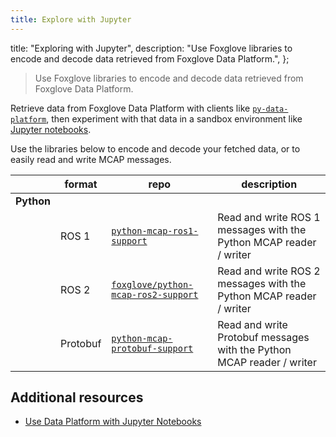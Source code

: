 ```yaml
---
title: Explore with Jupyter
---
```


  title: "Exploring with Jupyter",
  description:
    "Use Foxglove libraries to encode and decode data retrieved from Foxglove Data Platform.",
};

> Use Foxglove libraries to encode and decode data retrieved from Foxglove Data Platform.

Retrieve data from Foxglove Data Platform with clients like [`py-data-platform`](https://github.com/foxglove/py-data-platform), then experiment with that data in a sandbox environment like [Jupyter notebooks](https://jupyter.org/).

Use the libraries below to encode and decode your fetched data, or to easily read and write MCAP messages.

|            | format   | repo                                                                                        | description                                                           |
| ---------- | -------- | ------------------------------------------------------------------------------------------- | --------------------------------------------------------------------- |
| **Python** |
|            | ROS 1    | [`python-mcap-ros1-support`](https://github.com/foxglove/python-mcap-ros1-support)          | Read and write ROS 1 messages with the Python MCAP reader / writer    |
|            | ROS 2    | [`foxglove/python-mcap-ros2-support`](https://github.com/foxglove/python-mcap-ros2-support) | Read and write ROS 2 messages with the Python MCAP reader / writer    |
|            | Protobuf | [`python-mcap-protobuf-support`](https://github.com/foxglove/python-mcap-protobuf-support)  | Read and write Protobuf messages with the Python MCAP reader / writer |

## Additional resources

- [Use Data Platform with Jupyter Notebooks](/blog/analyze-your-robotics-data-with-jupyter-notebooks)
